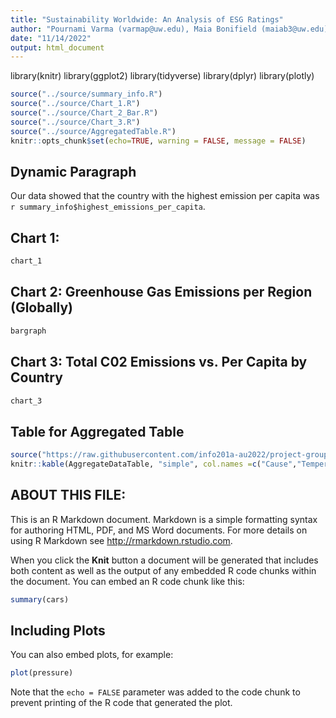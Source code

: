 ```yaml
---
title: "Sustainability Worldwide: An Analysis of ESG Ratings"
author: "Pournami Varma (varmap@uw.edu), Maia Bonifield (maiab3@uw.edu), Ciara Maher (ciaram14@uw.edu)"
date: "11/14/2022"
output: html_document
---
```


library(knitr)
library(ggplot2)
library(tidyverse)
library(dplyr)
library(plotly)

```r
source("../source/summary_info.R")
source("../source/Chart_1.R")
source("../source/Chart_2_Bar.R")
source("../source/Chart_3.R")
source("../source/AggregatedTable.R")
knitr::opts_chunk$set(echo=TRUE, warning = FALSE, message = FALSE)
```

## Dynamic Paragraph
Our data showed that the country with the highest emission per capita was `r summary_info$highest_emissions_per_capita`.

## Chart 1: 
```r
chart_1
```

## Chart 2: Greenhouse Gas Emissions per Region (Globally)
```r
bargraph
```

## Chart 3: Total C02 Emissions vs. Per Capita by Country
```r
chart_3
```

## Table for Aggregated Table
```r
source("https://raw.githubusercontent.com/info201a-au2022/project-group-7-section-af/main/source/AggregateTable.R")
knitr::kable(AggregateDataTable, "simple", col.names =c("Cause","Temperature","Precipitation","Fire Maginitude"))
```
## ABOUT THIS FILE: 

This is an R Markdown document. Markdown is a simple formatting syntax for authoring HTML, PDF, and MS Word documents. For more details on using R Markdown see <http://rmarkdown.rstudio.com>.

When you click the **Knit** button a document will be generated that includes both content as well as the output of any embedded R code chunks within the document. You can embed an R code chunk like this:

```r
summary(cars)
```

## Including Plots

You can also embed plots, for example:

```r
plot(pressure)
```

Note that the `echo = FALSE` parameter was added to the code chunk to prevent printing of the R code that generated the plot.
